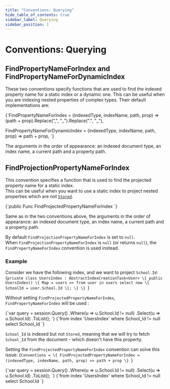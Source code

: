 ---
title: "Conventions: Querying"
hide_table_of_contents: true
sidebar_label: Querying
sidebar_position: 1
---




# Conventions: Querying
<LanguageSwitcher supportedLanguages={supportedLanguages} />
<LanguageContent language="csharp">


## FindPropertyNameForIndex and FindPropertyNameForDynamicIndex

These two conventions specify functions that are used to find the indexed property name for a static index or a dynamic one. This can be useful when you are indexing nested properties 
of complex types. Their default implementations are:

<TabItem value="find_prop_name" label="find_prop_name">
<CodeBlock language="csharp">
{`FindPropertyNameForIndex = (indexedType, indexName, path, prop) =>
    (path + prop).Replace(",", "_").Replace(".", "_"),

FindPropertyNameForDynamicIndex = (indexedType, indexName, path, prop) => path + prop,
`}
</CodeBlock>
</TabItem>

The arguments in the order of appearance: an indexed document type, an index name, a current path and a property path.

## FindProjectionPropertyNameForIndex

This convention specifies a function that is used to find the projected property name for a static index.  
This can be useful when you want to use a static index to project nested properties which are not [`Stored`](../../indexes/storing-data-in-index.mdx).

<TabItem value="find_projected_prop_name" label="find_projected_prop_name">
<CodeBlock language="csharp">
{`public Func<Type, string, string, string, string> FindProjectedPropertyNameForIndex
`}
</CodeBlock>
</TabItem>

Same as in the two conventions above, the arguments in the order of appearance: an indexed document type, an index name, a current path and a property path.

By default `FindProjectionPropertyNameForIndex` is set to `null`.  
When `FindProjectionPropertyNameForIndex` is `null` (or returns `null`), the `FindPropertyNameForIndex` convention is used instead.

### Example
Consider we have the following index, and we want to project `School.Id`:
<TabItem value="users_index" label="users_index">
<CodeBlock language="csharp">
{`private class UsersIndex : AbstractIndexCreationTask<User>
\{
    public UsersIndex()
    \{
        Map = users => from user in users
            select new
            \{
                SchoolId = user.School.Id
            \};
    \}
\}
`}
</CodeBlock>
</TabItem>

Without setting `FindProjectedPropertyNameForIndex`, `FindPropertyNameForIndex` will be used :

<Tabs groupId='languageSyntax'>
<TabItem value="Query" label="Query">
<CodeBlock language="csharp">
{`var query = session.Query<User, UsersIndex>()
    .Where(u => u.School.Id != null)
    .Select(u => u.School.Id)
    .ToList();
`}
</CodeBlock>
</TabItem>
<TabItem value="RQL" label="RQL">
<CodeBlock language="sql">
{`from index 'UsersIndex'
where School_Id != null
select School_Id
`}
</CodeBlock>
</TabItem>
</Tabs>

`School_Id` is indexed but not `Stored`, meaning that we will try to
fetch `School_Id` from the document - which doesn't have this property.

Setting the `FindProjectedPropertyNameForIndex` convention can solve this issue:
<TabItem value="find_projected_prop_usage" label="find_projected_prop_usage">
<CodeBlock language="csharp">
{`Conventions =
\{
    FindProjectedPropertyNameForIndex = (indexedType, indexName, path, prop) => path + prop
\}
`}
</CodeBlock>
</TabItem>

<Tabs groupId='languageSyntax'>
<TabItem value="Query" label="Query">
<CodeBlock language="csharp">
{`var query = session.Query<User, UsersIndex>()
    .Where(u => u.School.Id != null)
    .Select(u => u.School.Id)
    .ToList();
`}
</CodeBlock>
</TabItem>
<TabItem value="RQL" label="RQL">
<CodeBlock language="sql">
{`from index 'UsersIndex'
where School_Id != null
select School.Id
`}
</CodeBlock>
</TabItem>
</Tabs>


</LanguageContent>

<!---
### Conventions
- [Conventions](../../client-api/configuration/conventions)
- [Serialization](../../client-api/configuration/serialization)
- [Load Balance &amp; Failover](../../client-api/configuration/load-balance/overview)

### Document Identifiers
- [Working with Document Identifiers](../../client-api/document-identifiers/working-with-document-identifiers)
- [Global ID Generation Conventions](../../client-api/configuration/identifier-generation/global)
- [Type-specific ID Generation Conventions](../../client-api/configuration/identifier-generation/type-specific)

### Document Store
- [What is a Document Store](../../client-api/what-is-a-document-store)


-->